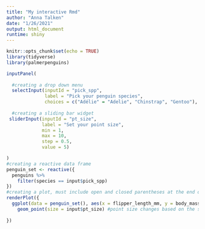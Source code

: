 ```yaml
---
title: "My interactive Rmd"
author: "Anna Talken"
date: "1/26/2021"
output: html_document
runtime: shiny
---
```


```r
knitr::opts_chunk$set(echo = TRUE)
library(tidyverse)
library(palmerpenguins)
```

```r

inputPanel(
  
  #creating a drop down menu
  selectInput(inputId = "pick_spp",
              label = "Pick your penguin species",
              choices = c("Adélie" = "Adelie", "Chinstrap", "Gentoo"), selected = "Gentoo"), #You can dictate what the name will appear as to the user (as in Adelie)
 
  #creating a sliding bar widget 
 sliderInput(inputId = "pt_size",
             label = "Set your point size",
             min = 1,
             max = 10,
             step = 0.5,
             value = 5) 

)
#creating a reactive data frame
penguin_set <- reactive({
  penguins %>% 
    filter(species == input$pick_spp)
})
#creating a plot, must include open and closed parentheses at the end of the data set that you call into the ggplot
renderPlot({
  ggplot(data = penguin_set(), aes(x = flipper_length_mm, y = body_mass_g)) +
    geom_point(size = input$pt_size) #point size changes based on the sliding bar that I created above
  
})

```

